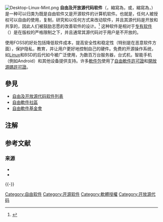 {{noteTA
|G1=IT
|G2=FL
|T = zh-hans:自由及开放源代码软件; zh-tw:自由及開放原始碼軟體; zh-hk:自由及開放源碼軟件;
}}
{{Expand English|Free and open-source software}}
[[File:Desktop-Linux-Mint.png|thumb]]
'''自由及开放源代码软件'''（{{lang|en|'''Free and open source software'''}}，縮寫為{{lang|en|FOSS}}，或{{lang|en|'''Free/Libre and open source software'''}}，縮寫為{{lang|en|[[自由软件|F]]/[[Gratis_versus_Libre|L]]/[[开放源代码软件|OSS]]}}，{{lang|en|FLOSS}}）是一种可以归类为既是自由软件又是开源软件的计算机软件{{efn|在英語語境中，新的使用者可能會混淆“自由”這一術語<ref>在英語中，free一詞同時可表示“自由”與“免費”兩個意思。</ref>。在自由及开放源代码软件中，“自由”是指能自由複製和重新使用該軟件，而不是指軟件的價格免費。[[自由軟件基金會|自由軟件基金會]]，一個主張[[自由軟件|自由軟件]]的組織，建議要理解這個概念，“将其作为言论自由而不是免费啤酒来理解”（think of free as in free speech, not as in free beer）<ref>{{cite web 
|url = http://www.gnu.org/philosophy/free-sw.html 
|publisher = GNU.org
|title = The Free Software Definition 
|accessdate = 2010-02-04}}
</ref>。}}。也就是，任何人被授权可以自由的使用，复制，研究和以任何方式来改动软件，并且其源代码是开放和共享的，因此人们被鼓励志愿的改善软件的设计。<ref name=":1">{{Cite web|url=https://www.gnu.org/philosophy/free-sw.html|title=What is free software?  The Free Software Definition|last=|first=|date=2018-06-12|website=The GNU Project -- GNU.org|access-date=2018-09-15}}</ref> 这种软件是相对于[[专有软件|专有软件]]（{{lang-en|proprietary software}}）是在版权的严格限制之下，并且通常其源代码对于用户是不开放的。

使用FOSS的好处包括降低软件成本，提高安全性和稳定性（特别是在恶意软件方面），保护隐私，教育，并让用户更好地控制自己的硬件。免费的开源操作系统，如[[Linux|Linux]]和BSD的后代如今被广泛使用，为数百万台服务器，台式机，智能手机（例如Android）和其他设备提供支持。{{sfn|Hatlestad|2005}}{{sfn|Claburn|2007}}许多[[开放源代码软件列表|軟件包]]使用了[[自由軟件許可證|自由軟件許可證]]和[[開放源碼許可證|開放源碼許可證]]。

== 參見 ==
{{Portal box|自由軟體}}
* [[自由及开放源代码软件列表|自由及开放源代码软件列表]]
* [[自由軟件社區|自由軟件社區]]
* [[自由軟件基金會|自由軟件基金會]]

==注解==
{{Notelist}}

== 参考文献 ==
{{Reflist}}

===来源===
{{refbegin}}
* {{cite news |last=Hatlestad |first=Luc |url=http://www.informationweek.com/story/showArticle.jhtml?articleID=168600351 |title=LinuxWorld Showcases Open-Source Growth, Expansion |accessdate=2007-11-25 |date=August 9, 2005 |work=InformationWeek |publisher=CMP Media, LLC |archiveurl=https://web.archive.org/web/20071202233015/http://www.informationweek.com/story/showArticle.jhtml?articleID=168600351 |archivedate=2007-12-02 |ref=harv |deadurl=yes |df= }}
* {{cite news |last=Claburn |first=Thomas |url=http://www.informationweek.com/windows/showArticle.jhtml?articleID=196901596&subSection=Open+Source |title=Study Finds Open Source Benefits Business |accessdate=2007-11-25 |date=January 17, 2007 |work=InformationWeek |publisher=CMP Media, LLC |archiveurl=https://www.webcitation.org/5TchF5fkl?url=http://www.informationweek.com/windows/showArticle.jhtml?articleID=196901596&subSection=Open%20Source |archivedate=2007-11-25 |ref=harv |deadurl=yes |df= }}
{{refend}}

{{-}}
{{FOSS}}
{{Open navbox}}
{{软件发行}}

[[Category:自由软件|Category:自由软件]]
[[Category:开源软件|Category:开源软件]]
[[Category:軟體授權|Category:軟體授權]]
[[Category:开放源代码|Category:开放源代码]]